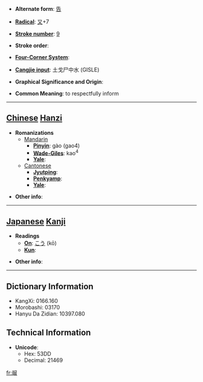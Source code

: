 * '''Alternate form''': [[告]]

* '''[[Wiktionary:Chinese radical index| Radical]]''': [[Wiktionary:Chinese radical index 又|又]]+7

* '''[[Wiktionary:Chinese total strokes index|Stroke number]]''': [[Wiktionary:Chinese total strokes index 9|9]]

* '''Stroke order''': 

* '''[[Wiktionary:Chinese four corner index|Four-Corner System]]''': 

* '''[[Wiktionary:Chinese Cangjie index|Cangjie input]]''': 土戈尸中水 (GISLE)

* '''Graphical Significance and Origin''': 

* '''Common Meaning''': to respectfully inform

----

== [[Chinese]] [[Hanzi]] ==

* '''Romanizations'''
** [[Mandarin]]
*** '''[[Pinyin]]''': gào (gao4)
*** '''[[Wade-Giles]]''': kao<sup>4</sup>
*** '''[[Yale]]''': 
**[[Cantonese]]
***'''[[Jyutping]]''':
***'''[[Penkyamp]]''': 
***'''[[Yale]]''': 

* '''Other info''': 

----

== [[Japanese]] [[Kanji]] ==

* '''Readings'''
** '''[[On]]''': [[こう]] (kō)
** '''[[Kun]]''': 

* '''Other info''':  

----

== Dictionary Information ==

* KangXi: 0166.160
* Morobashi: 03170
* Hanyu Da Zidian: 10397.080

== Technical Information ==

* '''Unicode''':
** Hex: 53DD
** Decimal: 21469

[[fr:叝]]